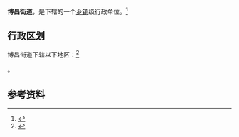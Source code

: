 {{中国乡级行政区|37/16/25/003/000}}

'''博昌街道'''，是{{PRC admin/fullname|37/16/25/003/000|3}}下辖的一个[[乡镇|乡镇]]级行政单位。<ref>{{PRC admin/ref sgc|{{PRC admin/parent|37/16/25/003/000}}}}</ref>

== 行政区划 ==

博昌街道下辖以下地区：<ref>{{PRC admin/ref sgc|37/16/25/003/000}}</ref>

{{PRC admin/children|37/16/25/003/000}}。

== 参考资料 ==

{{reflist}}

{{行政区划小作品}}
{{PRC admin/navcat|37/16/25/003/000}}